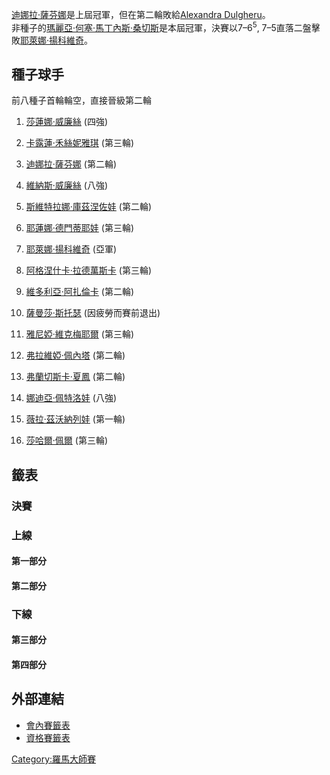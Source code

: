 {{noteTA
|G1=Tennis
|1=zh-hans:圈; zh-hk:圈; zh-tw:輪
|2=zh-hans:半区; zh-hant:半部;
|3=zh-hans:二分之一决赛; zh-hk:準決賽; zh-tw:四強;
|4=zh-hans:四分之一决赛; zh-hk:半準決賽; zh-tw:八強;
}}

{{TennisEvents|2010|羅馬大師賽|
| defchamp = {{flagicon|RUS}} [[迪娜拉·薩芬娜|迪娜拉·薩芬娜]]
| champ = {{flagicon|ESP}} [[瑪麗亞·何塞·馬丁內斯·桑切斯|瑪麗亞·何塞·馬丁內斯·桑切斯]]
| runner = {{flagicon|SRB}} [[耶萊娜·揚科維奇|耶萊娜·揚科維奇]]
| score = 7–6<sup>5</sup>, 7–5
}}

{{main|2010年羅馬大師賽}}

[[迪娜拉·薩芬娜|迪娜拉·薩芬娜]]是上屆冠軍，但在第二輪敗給[[Alexandra_Dulgheru|Alexandra Dulgheru]]。<br />
非種子的[[瑪麗亞·何塞·馬丁內斯·桑切斯|瑪麗亞·何塞·馬丁內斯·桑切斯]]是本屆冠軍，決賽以7–6<sup>5</sup>, 7–5直落二盤擊敗[[耶萊娜·揚科維奇|耶萊娜·揚科維奇]]。

== 種子球手 ==
前八種子首輪輪空，直接晉級第二輪
{{col-begin}}
{{col-2}}
# {{flagicon|USA}} [[莎蓮娜·威廉絲|莎蓮娜·威廉絲]] (四強)
# {{flagicon|DEN}} [[卡露蓮·禾絲妮雅琪|卡露蓮·禾絲妮雅琪]] (第三輪)
# {{flagicon|RUS}} [[迪娜拉·薩芬娜|迪娜拉·薩芬娜]] (第二輪)
# {{flagicon|USA}} [[維納斯·威廉絲|維納斯·威廉絲]] (八強)
# {{flagicon|RUS}} [[斯維特拉娜·庫茲涅佐娃|斯維特拉娜·庫茲涅佐娃]] (第二輪)
# {{flagicon|RUS}} [[耶蓮娜·德門蒂耶娃|耶蓮娜·德門蒂耶娃]] (第三輪)
# {{flagicon|SRB}} [[耶萊娜·揚科維奇|耶萊娜·揚科維奇]] (亞軍)
# {{flagicon|POL}} [[阿格涅什卡·拉德萬斯卡|阿格涅什卡·拉德萬斯卡]] (第三輪)
{{col-2}}
<ol start="9">
<li>{{flagicon|BLR}} [[維多利亞·阿扎倫卡|維多利亞·阿扎倫卡]] (第二輪)
<li>{{flagicon|AUS}} [[薩曼莎·斯托瑟|薩曼莎·斯托瑟]] (因疲勞而賽前退出)
<li>{{flagicon|BEL}} [[雅尼婭·維克梅耶爾|雅尼婭·維克梅耶爾]] (第三輪)
<li>{{flagicon|ITA}} [[弗拉維婭·佩內塔|弗拉維婭·佩內塔]] (第二輪)
<li>{{flagicon|ITA}} [[弗蘭切斯卡·夏鳳|弗蘭切斯卡·夏鳳]] (第二輪)
<li>{{flagicon|RUS}} [[娜迪亞·佩特洛娃|娜迪亞·佩特洛娃]] (八強)
<li>{{flagicon|RUS}} [[薇拉·茲沃納列娃|薇拉·茲沃納列娃]] (第一輪)
<li>{{flagicon|ISR}} [[莎哈爾·佩爾|莎哈爾·佩爾]] (第三輪)
</ol>
{{col-end}}

== 籤表 ==
{{Draw key}}
=== 決賽 ===
{{8TeamBracket-Tennis3
| RD1=八強
| RD2=四強
| RD3=決賽

| team-width=175

| RD1-seed1=1/WC
| RD1-team1={{flagicon|USA}} '''[[莎蓮娜·威廉絲|S 威廉絲]]
| RD1-score1-1='''6
| RD1-score1-2='''6
| RD1-score1-3= 
| RD1-seed2= 
| RD1-team2={{flagicon|RUS}} [[玛丽亚·基里连科|基里连科]]
| RD1-score2-1=1
| RD1-score2-2=4
| RD1-score2-3= 

| RD1-seed3=4
| RD1-team3={{flagicon|USA}} [[維納斯·威廉絲|V 威廉絲]]
| RD1-score3-1=0
| RD1-score3-2=1
| RD1-score3-3= 
| RD1-seed4=7
| RD1-team4='''{{flagicon|SRB}} [[耶萊娜·揚科維奇|揚科維奇]] 
| RD1-score4-1='''6
| RD1-score4-2='''6
| RD1-score4-3= 

| RD1-seed5= 
| RD1-team5={{flagicon|SRB}} '''[[安娜·伊萬諾維奇|伊萬諾維奇]]
| RD1-score5-1='''6
| RD1-score5-2='''7
| RD1-score5-3= 
| RD1-seed6=14
| RD1-team6={{flagicon|RUS}} [[娜迪亞·佩特洛娃|佩特洛娃]]
| RD1-score6-1=2
| RD1-score6-2=5
| RD1-score6-3= 

| RD1-seed7= 
| RD1-team7={{flagicon|CZE}} [[露絲·莎法洛法|莎法洛法]]
| RD1-score7-1=6<sup>6</sup>
| RD1-score7-2=4
| RD1-score7-3= 
| RD1-seed8= 
| RD1-team8={{flagicon|ESP}} '''[[瑪麗亞·何塞·馬丁內斯·桑切斯|馬丁內斯·桑切斯]]
| RD1-score8-1='''7
| RD1-score8-2='''6
| RD1-score8-3= 

| RD2-seed1=1/WC
| RD2-team1={{flagicon|USA}} [[莎蓮娜·威廉絲|S 威廉絲]]
| RD2-score1-1='''6
| RD2-score1-2=3
| RD2-score1-3=6<sup>5</sup>
| RD2-seed2=7
| RD2-team2='''{{flagicon|SRB}} [[耶萊娜·揚科維奇|揚科維奇]]
| RD2-score2-1=4
| RD2-score2-2='''6
| RD2-score2-3='''7

| RD2-seed3= 
| RD2-team3={{flagicon|SRB}} [[安娜·伊萬諾維奇|伊萬諾維奇]]
| RD2-score3-1=4
| RD2-score3-2=2
| RD2-score3-3= 
| RD2-seed4= 
| RD2-team4={{flagicon|ESP}} '''[[瑪麗亞·何塞·馬丁內斯·桑切斯|馬丁內斯·桑切斯]]
| RD2-score4-1='''6
| RD2-score4-2='''6
| RD2-score4-3= 

| RD3-seed1=7
| RD3-team1={{flagicon|SRB}} [[耶萊娜·揚科維奇|揚科維奇]]
| RD3-score1-1=6<sup>5</sup>
| RD3-score1-2=5
| RD3-score1-3= 
| RD3-seed2= 
| RD3-team2={{flagicon|ESP}} '''[[瑪麗亞·何塞·馬丁內斯·桑切斯|馬丁內斯·桑切斯]]
| RD3-score2-1='''7
| RD3-score2-2='''7
| RD3-score2-3= 
}}

=== 上線 ===
==== 第一部分 ====
{{16TeamBracket-Compact-Tennis3-Byes
| RD1=第一輪
| RD2=第二輪
| RD3=第三輪
| RD4=八強

| RD1-seed03= 
| RD1-team03={{flagicon|CZE}} [[Sandra_Záhlavová|S Záhlavová]]
| RD1-score03-1=0
| RD1-score03-2=4
| RD1-score03-3= 
| RD1-seed04= 
| RD1-team04={{flagicon|SUI}} '''[[Timea_Bacsinszky|T Bacsinszky]]
| RD1-score04-1='''6
| RD1-score04-2='''6
| RD1-score04-3= 

| RD1-seed05= 
| RD1-team05={{flagicon|GER}} '''[[Andrea_Petkovic|A Petkovic]]
| RD1-score05-1='''6
| RD1-score05-2='''6
| RD1-score05-3= 
| RD1-seed06= 
| RD1-team06={{flagicon|RUS}} [[Vera_Dushevina|V Dushevina]]
| RD1-score06-1=3
| RD1-score06-2=0
| RD1-score06-3= 

| RD1-seed07= 
| RD1-team07={{flagicon|CZE}} '''[[佩特拉·克維托娃|克維托娃]]
| RD1-score07-1='''6
| RD1-score07-2='''6
| RD1-score07-3= 
| RD1-seed08=15
| RD1-team08={{flagicon|RUS}} [[薇拉·茲沃納列娃|茲沃納列娃]]
| RD1-score08-1=4
| RD1-score08-2=0
| RD1-score08-3= 

| RD1-seed09=LL
| RD1-team09={{flagicon|FRA}} [[保琳·巴曼迪耶|巴曼迪耶]]
| RD1-score09-1=1
| RD1-score09-2='''6
| RD1-score09-3=5
| RD1-seed10= 
| RD1-team10={{flagicon|SVK}} '''[[Dominika_Cibulková|D Cibulková]]
| RD1-score10-1='''6
| RD1-score10-2=3
| RD1-score10-3='''7

| RD1-seed11= 
| RD1-team11='''{{flagicon|ITA}} [[Alberta_Brianti|A Brianti]]
| RD1-score11-1='''6
| RD1-score11-2='''7
| RD1-score11-3= 
| RD1-seed12= 
| RD1-team12={{flagicon|RUS}} [[Anastasia_Pavlyuchenkova|A Pavlyuchenkova]]
| RD1-score12-1=4
| RD1-score12-2=6<sup>5</sup>
| RD1-score12-3= 

| RD1-seed13= 
| RD1-team13={{flagicon|RUS}} '''[[玛丽亚·基里连科|基里连科]]
| RD1-score13-1='''6
| RD1-score13-2='''6
| RD1-score13-3= 
| RD1-seed14=WC
| RD1-team14={{flagicon|ITA}} [[Romina_Oprandi|R Oprandi]]
| RD1-score14-1=1
| RD1-score14-2=3
| RD1-score14-3= 

| RD2-seed01=1/WC
| RD2-team01={{flagicon|USA}} '''[[莎蓮娜·威廉絲|S 威廉絲]]
| RD2-score01-1='''7
| RD2-score01-2='''6
| RD2-score01-3= 
| RD2-seed02= 
| RD2-team02={{flagicon|SUI}} [[Timea_Bacsinszky|T Bacsinszky]]
| RD2-score02-1=6<sup>2</sup>
| RD2-score02-2=1
| RD2-score02-3= 

| RD2-seed03= 
| RD2-team03='''{{flagicon|GER}} [[Andrea_Petkovic|A Petkovic]]
| RD2-score03-1='''6
| RD2-score03-2='''6
| RD2-score03-3= 
| RD2-seed04= 
| RD2-team04={{flagicon|CZE}} [[佩特拉·克維托娃|克維托娃]]
| RD2-score04-1=3
| RD2-score04-2=4
| RD2-score04-3= 

| RD2-seed05= 
| RD2-team05={{flagicon|SVK}} '''[[Dominika_Cibulková|D Cibulková]]
| RD2-score05-1='''6
| RD2-score05-2='''6
| RD2-score05-3= 
| RD2-seed06= 
| RD2-team06={{flagicon|ITA}} [[Alberta_Brianti|A Brianti]]
| RD2-score06-1=3
| RD2-score06-2=4
| RD2-score06-3= 

| RD2-seed07= 
| RD2-team07={{flagicon|RUS}} '''[[玛丽亚·基里连科|基里连科]]
| RD2-score07-1='''6
| RD2-score07-2=3
| RD2-score07-3='''6
| RD2-seed08=5
| RD2-team08={{flagicon|RUS}} [[斯維特拉娜·庫茲涅佐娃|庫茲涅佐娃]]
| RD2-score08-1=2
| RD2-score08-2='''6
| RD2-score08-3=4

| RD3-seed01=1/WC
| RD3-team01={{flagicon|USA}}''' [[莎蓮娜·威廉絲|S 威廉絲]]
| RD3-score01-1='''6
| RD3-score01-2=3
| RD3-score01-3='''6
| RD3-seed02= 
| RD3-team02={{flagicon|GER}} [[Andrea_Petkovic|A Petkovic]]
| RD3-score02-1=2
| RD3-score02-2='''6
| RD3-score02-3=0

| RD3-seed03= 
| RD3-team03={{flagicon|SVK}} [[Dominika_Cibulková|D Cibulková]]
| RD3-score03-1='''6
| RD3-score03-2=1
| RD3-score03-3=1
| RD3-seed04= 
| RD3-team04={{flagicon|RUS}} '''[[玛丽亚·基里连科|基里连科]]
| RD3-score04-1=4
| RD3-score04-2='''6
| RD3-score04-3='''6

| RD4-seed01=1/WC
| RD4-team01={{flagicon|USA}}''' [[莎蓮娜·威廉絲|S 威廉絲]]
| RD4-score01-1='''6
| RD4-score01-2='''6
| RD4-score01-3= 
| RD4-seed02= 
| RD4-team02={{flagicon|RUS}} [[玛丽亚·基里连科|基里连科]]
| RD4-score02-1=1
| RD4-score02-2=4
| RD4-score02-3= 
}}

==== 第二部分 ====
{{16TeamBracket-Compact-Tennis3-Byes
| RD1=第一輪
| RD2=第二輪
| RD3=第三輪
| RD4=八強

| RD1-seed03= 
| RD1-team03={{flagicon|ARG}} [[Gisela_Dulko|G Dulko]]
| RD1-score03-1='''7
| RD1-score03-2=2
| RD1-score03-3=6<sup>5</sup>
| RD1-seed04= 
| RD1-team04={{flagicon|SUI}} '''[[Patty_Schnyder|P Schnyder]]
| RD1-score04-1=6<sup>5</sup>
| RD1-score04-2='''6
| RD1-score04-3='''7

| RD1-seed05= 
| RD1-team05={{flagicon|SLO}} '''[[Polona_Hercog|P Hercog]]
| RD1-score05-1='''6
| RD1-score05-2='''6
| RD1-score05-3= 
| RD1-seed06=Q
| RD1-team06={{flagicon|HUN}} [[Gréta_Arn|G Arn]]
| RD1-score06-1=3
| RD1-score06-2=3
| RD1-score06-3= 

| RD1-seed07=WC
| RD1-team07={{flagicon|ITA}} [[Corinna_Dentoni|C Dentoni]]
| RD1-score07-1=2
| RD1-score07-2=1
| RD1-score07-3= 
| RD1-seed08=16
| RD1-team08={{flagicon|ISR}} '''[[莎哈爾·佩爾|佩爾]]
| RD1-score08-1='''6
| RD1-score08-2='''6
| RD1-score08-3= 

| RD1-seed09=11
| RD1-team09={{flagicon|BEL}} '''[[雅尼婭·維克梅耶爾|維克梅耶爾]]
| RD1-score09-1='''6
| RD1-score09-2=1
| RD1-score09-3='''6
| RD1-seed10=Q
| RD1-team10={{flagicon|CRO}} [[Karolina_Šprem|K Šprem]]
| RD1-score10-1=3
| RD1-score10-2='''6
| RD1-score10-3=4

| RD1-seed11=Q
| RD1-team11={{flagicon|JPN}} [[Ayumi_Morita|A Morita]]
| RD1-score11-1=4
| RD1-score11-2=2
| RD1-score11-3= 
| RD1-seed12= 
| RD1-team12={{flagicon|FRA}} '''[[Aravane_Rezaï|A Rezaï]]
| RD1-score12-1='''6
| RD1-score12-2='''6
| RD1-score12-3= 

| RD1-seed13=Q
| RD1-team13='''{{flagicon|USA}} [[Bethanie_Mattek-Sands|B Mattek-Sands]]
| RD1-score13-1='''6
| RD1-score13-2='''6
| RD1-score13-3= 
| RD1-seed14= 
| RD1-team14={{flagicon|USA}} [[Melanie_Oudin|M Oudin]]
| RD1-score14-1=1
| RD1-score14-2=3
| RD1-score14-3= 

| RD2-seed01=4
| RD2-team01={{flagicon|USA}} '''[[維納斯·威廉絲|V 威廉絲]]
| RD2-score01-1='''6
| RD2-score01-2='''6
| RD2-score01-3= 
| RD2-seed02= 
| RD2-team02={{flagicon|SUI}} [[Patty_Schnyder|P Schnyder]]
| RD2-score02-1=2
| RD2-score02-2=2
| RD2-score02-3= 

| RD2-seed03= 
| RD2-team03={{flagicon|SLO}} [[Polona_Hercog|P Hercog]]
| RD2-score03-1='''6
| RD2-score03-2=5
| RD2-score03-3=3
| RD2-seed04=16
| RD2-team04={{flagicon|ISR}} '''[[莎哈爾·佩爾|佩爾]]
| RD2-score04-1=2
| RD2-score04-2='''7
| RD2-score04-3='''6

| RD2-seed05=11
| RD2-team05={{flagicon|BEL}} '''[[雅尼婭·維克梅耶爾|維克梅耶爾]]
| RD2-score05-1='''6
| RD2-score05-2=6<sup>2</sup>
| RD2-score05-3='''7
| RD2-seed06= 
| RD2-team06={{flagicon|FRA}} [[Aravane_Rezaï|A Rezaï]]
| RD2-score06-1=3
| RD2-score06-2='''7
| RD2-score06-3=5

| RD2-seed07=Q
| RD2-team07={{flagicon|USA}} [[Bethanie_Mattek-Sands|B Mattek-Sands]]
| RD2-score07-1=3
| RD2-score07-2='''6
| RD2-score07-3=1
| RD2-seed08=7
| RD2-team08={{flagicon|SRB}} '''[[耶萊娜·揚科維奇|揚科維奇]]
| RD2-score08-1='''6
| RD2-score08-2=3
| RD2-score08-3='''6

| RD3-seed01=4
| RD3-team01='''{{flagicon|USA}} [[維納斯·威廉絲|V 威廉絲]]
| RD3-score01-1='''6
| RD3-score01-2='''6
| RD3-score01-3= 
| RD3-seed02=16
| RD3-team02={{flagicon|ISR}} [[莎哈爾·佩爾|佩爾]]
| RD3-score02-1=3
| RD3-score02-2=4
| RD3-score02-3= 

| RD3-seed03=11
| RD3-team03={{flagicon|BEL}} [[雅尼婭·維克梅耶爾|維克梅耶爾]]
| RD3-score03-1=2
| RD3-score03-2=0
| RD3-score03-3= 
| RD3-seed04=7
| RD3-team04={{flagicon|SRB}} '''[[耶萊娜·揚科維奇|揚科維奇]]
| RD3-score04-1='''6
| RD3-score04-2='''6
| RD3-score04-3= 

| RD4-seed01=4
| RD4-team01={{flagicon|USA}} [[維納斯·威廉絲|V 威廉絲]]
| RD4-score01-1=0
| RD4-score01-2=1
| RD4-score01-3= 
| RD4-seed02=7
| RD4-team02={{flagicon|SRB}}''' [[耶萊娜·揚科維奇|揚科維奇]]
| RD4-score02-1='''6
| RD4-score02-2='''6
| RD4-score02-3= 
}}

=== 下線 ===
==== 第三部分 ====
{{16TeamBracket-Compact-Tennis3-Byes
| RD1=第一輪
| RD2=第二輪
| RD3=第三輪
| RD4=八強

| RD1-seed03= 
| RD1-team03={{flagicon|KAZ}} '''[[Yaroslava_Shvedova|Y Shvedova]]
| RD1-score03-1='''6
| RD1-score03-2='''6
| RD1-score03-3= 
| RD1-seed04=Q
| RD1-team04={{flagicon|SRB}} [[Bojana_Jovanovski|B Jovanovski]]
| RD1-score04-1=2
| RD1-score04-2=2
| RD1-score04-3= 

| RD1-seed05= 
| RD1-team05={{flagicon|SRB}} '''[[安娜·伊萬諾維奇|伊萬諾維奇]]
| RD1-score05-1='''6
| RD1-score05-2='''6
| RD1-score05-3= 
| RD1-seed06= 
| RD1-team06={{flagicon|RUS}} [[Elena_Vesnina|E Vesnina]]
| RD1-score06-1=1
| RD1-score06-2=3
| RD1-score06-3= 

| RD1-seed07=Q
| RD1-team07={{flagicon|KAZ}} [[Sesil_Karatantcheva|S Karatantcheva]]
| RD1-score07-1=1
| RD1-score07-2=4
| RD1-score07-3= 
| RD1-seed08=9
| RD1-team08={{flagicon|BLR}} '''[[維多利亞·阿扎倫卡|阿扎倫卡]]
| RD1-score08-1='''6
| RD1-score08-2='''6
| RD1-score08-3= 

| RD1-seed09=14
| RD1-team09={{flagicon|RUS}} '''[[娜迪亞·佩特洛娃|佩特洛娃]]
| RD1-score09-1='''6
| RD1-score09-2='''6
| RD1-score09-3= 
| RD1-seed10= 
| RD1-team10={{flagicon|ITA}} [[塔蒂亞娜·加爾賓|加爾賓]]
| RD1-score10-1=3
| RD1-score10-2=2
| RD1-score10-3= 

| RD1-seed11=Q
| RD1-team11={{flagicon|USA}} [[Varvara_Lepchenko|V Lepchenko]]
| RD1-score11-1='''7
| RD1-score11-2=5
| RD1-score11-3=3
| RD1-seed12= 
| RD1-team12={{flagicon|SLO}} '''[[卡塔琳娜·斯雷博特尼克|斯雷博特尼克]]
| RD1-score12-1=6<sup>2</sup>
| RD1-score12-2='''7
| RD1-score12-3='''6

| RD1-seed13= 
| RD1-team13={{flagicon|ITA}} [[Sara_Errani|S Errani]]
| RD1-score13-1='''6
| RD1-score13-2=1
| RD1-score13-3=4
| RD1-seed14= 
| RD1-team14={{flagicon|ROU}} '''[[Alexandra_Dulgheru|A Dulgheru]]
| RD1-score14-1=2
| RD1-score14-2='''6
| RD1-score14-3='''6

| RD2-seed01=6
| RD2-team01={{flagicon|RUS}} '''[[耶蓮娜·德門蒂耶娃|德門蒂耶娃]]
| RD2-score01-1='''6
| RD2-score01-2='''7
| RD2-score01-3= 
| RD2-seed02= 
| RD2-team02={{flagicon|KAZ}} [[Yaroslava_Shvedova|Y Shvedova]]
| RD2-score02-1=4
| RD2-score02-2=5
| RD2-score02-3= 

| RD2-seed03= 
| RD2-team03={{flagicon|SRB}} '''[[安娜·伊萬諾維奇|伊萬諾維奇]]
| RD2-score03-1='''6
| RD2-score03-2='''6
| RD2-score03-3= 
| RD2-seed04=9
| RD2-team04={{flagicon|BLR}} [[維多利亞·阿扎倫卡|阿扎倫卡]]
| RD2-score04-1=4
| RD2-score04-2=4
| RD2-score04-3= 

| RD2-seed05=14
| RD2-team05={{flagicon|RUS}} '''[[娜迪亞·佩特洛娃|佩特洛娃]]'''
| RD2-score05-1='''6
| RD2-score05-2='''6
| RD2-score05-3= 
| RD2-seed06= 
| RD2-team06={{flagicon|SLO}} [[卡塔琳娜·斯雷博特尼克|斯雷博特尼克]]
| RD2-score06-1=4
| RD2-score06-2=4
| RD2-score06-3= 

| RD2-seed07= 
| RD2-team07={{flagicon|ROU}} '''[[Alexandra_Dulgheru|A Dulgheru]]
| RD2-score07-1='''6
| RD2-score07-2=6<sup>5</sup>
| RD2-score07-3='''6
| RD2-seed08=3
| RD2-team08={{flagicon|RUS}} [[迪娜拉·薩芬娜|薩芬娜]]
| RD2-score08-1=4
| RD2-score08-2='''7
| RD2-score08-3=1

| RD3-seed01=6
| RD3-team01={{flagicon|RUS}} [[耶蓮娜·德門蒂耶娃|德門蒂耶娃]]
| RD3-score01-1=1
| RD3-score01-2=6<sup>5</sup>
| RD3-score01-3= 
| RD3-seed02= 
| RD3-team02='''{{flagicon|SRB}} [[安娜·伊萬諾維奇|伊萬諾維奇]]
| RD3-score02-1='''6
| RD3-score02-2='''7
| RD3-score02-3= 

| RD3-seed03=14
| RD3-team03={{flagicon|RUS}} '''[[娜迪亞·佩特洛娃|佩特洛娃]]
| RD3-score03-1='''6
| RD3-score03-2=3
| RD3-score03-3='''6
| RD3-seed04= 
| RD3-team04={{flagicon|ROU}} [[Alexandra_Dulgheru|A Dulgheru]]
| RD3-score04-1=0
| RD3-score04-2='''6
| RD3-score04-3=2

| RD4-seed01= 
| RD4-team01={{flagicon|SRB}} '''[[安娜·伊萬諾維奇|伊萬諾維奇]]
| RD4-score01-1='''6
| RD4-score01-2='''7
| RD4-score01-3= 
| RD4-seed02=14
| RD4-team02={{flagicon|RUS}}  [[娜迪亞·佩特洛娃|佩特洛娃]]
| RD4-score02-1=2
| RD4-score02-2=5
| RD4-score02-3= 
}}

==== 第四部分 ====
{{16TeamBracket-Compact-Tennis3-Byes
| RD1=第一輪
| RD2=第二輪
| RD3=第三輪
| RD4=八強

| RD1-seed03= 
| RD1-team03={{flagicon|ITA}} '''[[Roberta_Vinci|R Vinci]]
| RD1-score03-1='''7
| RD1-score03-2='''7
| RD1-score03-3= 
| RD1-seed04= 
| RD1-team04={{flagicon|RUS}} [[Alisa_Kleybanova|A Kleybanova]]
| RD1-score04-1=6<sup>6</sup>
| RD1-score04-2=6<sup>5</sup>
| RD1-score04-3= 

| RD1-seed05= 
| RD1-team05={{flagicon|CZE}} '''[[露絲·莎法洛法|莎法洛法]]
| RD1-score05-1='''6
| RD1-score05-2=6<sup>9</sup>
| RD1-score05-3='''6
| RD1-seed06= 
| RD1-team06={{flagicon|BLR}} [[Olga_Govortsova|O Govortsova]]
| RD1-score06-1=2
| RD1-score06-2='''7
| RD1-score06-3=3

| RD1-seed07=Q
| RD1-team07={{flagicon|UZB}} [[Akgul_Amanmuradova|A Amanmuradova]]
| RD1-score07-1=2
| RD1-score07-2=3
| RD1-score07-3= 
| RD1-seed08=12
| RD1-team08={{flagicon|ITA}} '''[[弗拉維婭·佩內塔|佩內塔]]
| RD1-score08-1='''6
| RD1-score08-2='''6
| RD1-score08-3= 

| RD1-seed09=13
| RD1-team09={{flagicon|ITA}} '''[[弗蘭切斯卡·夏鳳|夏鳳]]
| RD1-score09-1=3
| RD1-score09-2='''6
| RD1-score09-3='''6
| RD1-seed10= 
| RD1-team10={{flagicon|SVK}} [[Daniela_Hantuchová|D Hantuchová]]
| RD1-score10-1='''6
| RD1-score10-2=2
| RD1-score10-3=2

| RD1-seed11= 
| RD1-team11={{flagicon|RUS}} [[Alla_Kudryavtseva|A Kudryavtseva]]
| RD1-score11-1='''7
| RD1-score11-2=4
| RD1-score11-3=3
| RD1-seed12= 
| RD1-team12='''{{Nowrap|{{flagicon|ESP}} [[瑪麗亞·何塞·馬丁內斯·桑切斯|馬丁內斯·桑切斯]]}}
| RD1-score12-1=5
| RD1-score12-2='''6
| RD1-score12-3='''6

| RD1-seed13=WC
| RD1-team13={{flagicon|ITA}} '''[[Maria_Elena_Camerin|ME Camerin]]
| RD1-score13-1='''6
| RD1-score13-2=4
| RD1-score13-3='''6
| RD1-seed14= 
| RD1-team14={{flagicon|CHN}} [[鄭潔|鄭]]
| RD1-score14-1=4
| RD1-score14-2='''6
| RD1-score14-3=4

| RD2-seed01=8
| RD2-team01={{flagicon|POL}} '''[[阿格涅什卡·拉德萬斯卡|拉德萬斯卡]]
| RD2-score01-1='''6
| RD2-score01-2='''6
| RD2-score01-3= 
| RD2-seed02= 
| RD2-team02={{flagicon|ITA}} [[Roberta_Vinci|R Vinci]]
| RD2-score02-1=1
| RD2-score02-2=0
| RD2-score02-3= 

| RD2-seed03= 
| RD2-team03='''{{flagicon|CZE}} [[露絲·莎法洛法|莎法洛法]]
| RD2-score03-1='''6
| RD2-score03-2='''6
| RD2-score03-3= 
| RD2-seed04=12
| RD2-team04={{flagicon|ITA}} [[弗拉維婭·佩內塔|佩內塔]]
| RD2-score04-1=1
| RD2-score04-2=2
| RD2-score04-3= 

| RD2-seed05=13
| RD2-team05={{flagicon|ITA}} [[弗蘭切斯卡·夏鳳|夏鳳]]
| RD2-score05-1=2
| RD2-score05-2=2
| RD2-score05-3= 
| RD2-seed06= 
| RD2-team06={{Nowrap|{{flagicon|ESP}} '''[[瑪麗亞·何塞·馬丁內斯·桑切斯|馬丁內斯·桑切斯]]}}
| RD2-score06-1='''6
| RD2-score06-2='''6
| RD2-score06-3= 

| RD2-seed07=WC
| RD2-team07={{flagicon|ITA}} [[Maria_Elena_Camerin|ME Camerin]]
| RD2-score07-1=1
| RD2-score07-2=0
| RD2-score07-3= 
| RD2-seed08=2
| RD2-team08={{flagicon|DEN}} '''[[卡露蓮·禾絲妮雅琪|禾絲妮雅琪]]
| RD2-score08-1='''6
| RD2-score08-2='''6
| RD2-score08-3= 

| RD3-seed01=8
| RD3-team01={{flagicon|POL}} [[阿格涅什卡·拉德萬斯卡|拉德萬斯卡]]
| RD3-score01-1='''6
| RD3-score01-2=3
| RD3-score01-3=6<sup>1</sup>
| RD3-seed02= 
| RD3-team02={{flagicon|CZE}} '''[[露絲·莎法洛法|莎法洛法]]
| RD3-score02-1=1
| RD3-score02-2='''6
| RD3-score02-3='''7

| RD3-seed03= 
| RD3-team03={{Nowrap|'''{{flagicon|ESP}} [[瑪麗亞·何塞·馬丁內斯·桑切斯|馬丁內斯·桑切斯]]}}
| RD3-score03-1='''6
| RD3-score03-2='''6
| RD3-score03-3= 
| RD3-seed04=2
| RD3-team04={{flagicon|DEN}} [[卡露蓮·禾絲妮雅琪|禾絲妮雅琪]]
| RD3-score04-1=4
| RD3-score04-2=2
| RD3-score04-3= 

| RD4-seed01= 
| RD4-team01={{flagicon|CZE}} [[露絲·莎法洛法|莎法洛法]]
| RD4-score01-1=6<sup>6</sup>
| RD4-score01-2=4
| RD4-score01-3= 
| RD4-seed02= 
| RD4-team02={{Nowrap|{{flagicon|ESP}} '''[[瑪麗亞·何塞·馬丁內斯·桑切斯|馬丁內斯·桑切斯]]}}
| RD4-score02-1='''7
| RD4-score02-2='''6
| RD4-score02-3= 
}}

== 外部連結 ==
* [https://web.archive.org/web/20100601214336/http://www.sonyericssonwtatour.com/SEWTATour-Archive/posting/2010/709/MDS.pdf 會內賽籤表]
* [https://web.archive.org/web/20100601214346/http://www.sonyericssonwtatour.com/SEWTATour-Archive/posting/2010/709/QS.pdf 資格賽籤表]

[[Category:羅馬大師賽|Category:羅馬大師賽]]